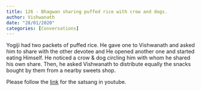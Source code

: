```yaml
---
title: 126 - Bhagwan sharing puffed rice with crow and dogs.
author: Vishwanath
date: "28/01/2020"
categories: [Conversations]
---
```

Yogiji had two packets of puffed rice. He gave one to Vishwanath and asked him to share with the other devotee and He opened another one and started eating Himself.
He noticed a crow & dog circling him with whom he shared his own share. Then, he asked Vishwanath to distribute equally the snacks bought by them from a nearby sweets shop.
 
Please follow the [link](https://youtu.be/gdAEbhSxAVY?si=T9AJhYOsb6fbbU3F) for the satsang in youtube.
